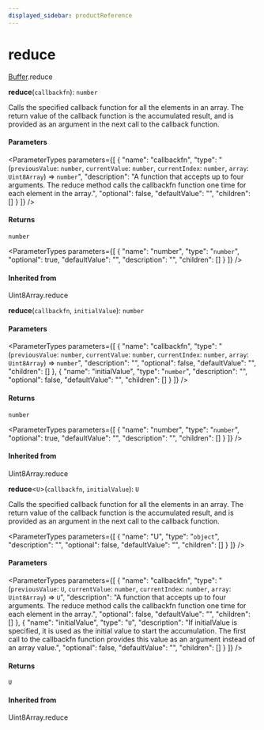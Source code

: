 ```yaml
---
displayed_sidebar: productReference
---
```



# reduce

[Buffer](../../interfaces/Buffer.mdx).reduce

**reduce**(`callbackfn`): `number`

Calls the specified callback function for all the elements in an array. The return value of
the callback function is the accumulated result, and is provided as an argument in the next
call to the callback function.

#### Parameters

<ParameterTypes parameters={[
  {
    "name": "callbackfn",
    "type": "(`previousValue`: `number`, `currentValue`: `number`, `currentIndex`: `number`, `array`: `Uint8Array`) => `number`",
    "description": "A function that accepts up to four arguments. The reduce method calls the callbackfn function one time for each element in the array.",
    "optional": false,
    "defaultValue": "",
    "children": []
  }
]} />

#### Returns

`number`

<ParameterTypes parameters={[
  {
    "name": "number",
    "type": "`number`",
    "optional": true,
    "defaultValue": "",
    "description": "",
    "children": []
  }
]} />

#### Inherited from

Uint8Array.reduce

**reduce**(`callbackfn`, `initialValue`): `number`

#### Parameters

<ParameterTypes parameters={[
  {
    "name": "callbackfn",
    "type": "(`previousValue`: `number`, `currentValue`: `number`, `currentIndex`: `number`, `array`: `Uint8Array`) => `number`",
    "description": "",
    "optional": false,
    "defaultValue": "",
    "children": []
  },
  {
    "name": "initialValue",
    "type": "`number`",
    "description": "",
    "optional": false,
    "defaultValue": "",
    "children": []
  }
]} />

#### Returns

`number`

<ParameterTypes parameters={[
  {
    "name": "number",
    "type": "`number`",
    "optional": true,
    "defaultValue": "",
    "description": "",
    "children": []
  }
]} />

#### Inherited from

Uint8Array.reduce

**reduce**<`U`\>(`callbackfn`, `initialValue`): `U`

Calls the specified callback function for all the elements in an array. The return value of
the callback function is the accumulated result, and is provided as an argument in the next
call to the callback function.

<ParameterTypes parameters={[
  {
    "name": "U",
    "type": "`object`",
    "description": "",
    "optional": false,
    "defaultValue": "",
    "children": []
  }
]} />

#### Parameters

<ParameterTypes parameters={[
  {
    "name": "callbackfn",
    "type": "(`previousValue`: `U`, `currentValue`: `number`, `currentIndex`: `number`, `array`: `Uint8Array`) => `U`",
    "description": "A function that accepts up to four arguments. The reduce method calls the callbackfn function one time for each element in the array.",
    "optional": false,
    "defaultValue": "",
    "children": []
  },
  {
    "name": "initialValue",
    "type": "`U`",
    "description": "If initialValue is specified, it is used as the initial value to start the accumulation. The first call to the callbackfn function provides this value as an argument instead of an array value.",
    "optional": false,
    "defaultValue": "",
    "children": []
  }
]} />

#### Returns

`U`

<ParameterTypes parameters={[]} />

#### Inherited from

Uint8Array.reduce
